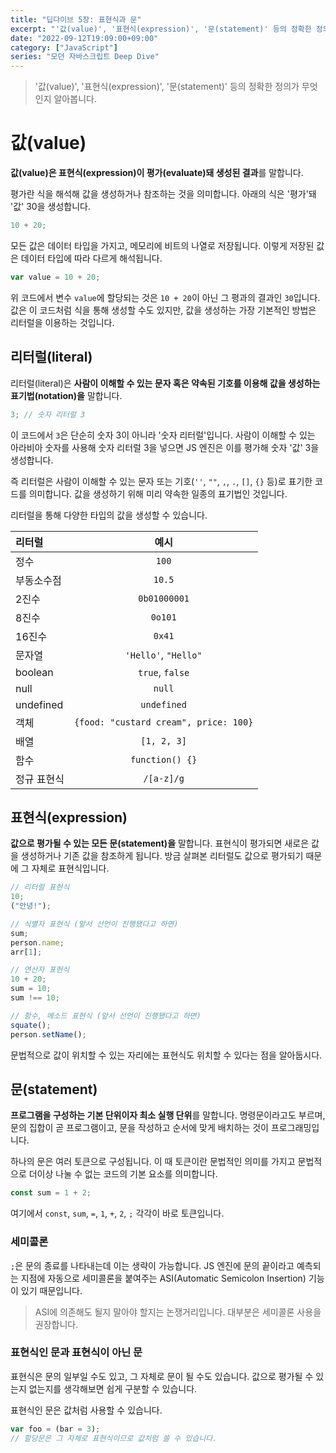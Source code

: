 ```yaml
---
title: "딥다이브 5장: 표현식과 문"
excerpt: "'값(value)', '표현식(expression)', '문(statement)' 등의 정확한 정의가 무엇인지 알아봅니다."
date: "2022-09-12T19:09:00+09:00"
category: ["JavaScript"]
series: "모던 자바스크립트 Deep Dive"
---
```


> '값(value)', '표현식(expression)', '문(statement)' 등의 정확한 정의가 무엇인지 알아봅니다.

# 값(value)

**값(value)은 표현식(expression)이 평가(evaluate)돼 생성된 결과**를 말합니다.

평가란 식을 해석해 값을 생성하거나 참조하는 것을 의미합니다. 아래의 식은 '평가'돼 '값' 30을 생성합니다.

```js
10 + 20;
```

모든 값은 데이터 타입을 가지고, 메모리에 비트의 나열로 저장됩니다. 이렇게 저장된 값은 데이터 타입에 따라 다르게 해석됩니다.

```js
var value = 10 + 20;
```

위 코드에서 변수 `value`에 할당되는 것은 `10 + 20`이 아닌 그 평과의 결과인 `30`입니다. 값은 이 코드처럼 식을 통해 생성할 수도 있지만, 값을 생성하는 가장 기본적인 방법은 리터럴을 이용하는 것입니다.

## 리터럴(literal)

리터럴(literal)은 **사람이 이해할 수 있는 문자 혹은 약속된 기호를 이용해 값을 생성하는 표기법(notation)을** 말합니다.

```js
3; // 숫자 리터럴 3
```

이 코드에서 `3`은 단순히 숫자 3이 아니라 '숫자 리터럴'입니다. 사람이 이해할 수 있는 아라비아 숫자를 사용해 숫자 리터럴 3을 넣으면 JS 엔진은 이를 평가해 숫자 '값' 3을 생성합니다.

즉 리터럴은 사람이 이해할 수 있는 문자 또는 기호(`''`, `""`, `,`, `.`, `[]`, `{}` 등)로 표기한 코드를 의미합니다. 값을 생성하기 위해 미리 약속한 일종의 표기법인 것입니다.

리터럴을 통해 다양한 타입의 값을 생성할 수 있습니다.

| 리터럴      |                 예시                  |
| :---------- | :-----------------------------------: |
| 정수        |                 `100`                 |
| 부동소수점  |                `10.5`                 |
| 2진수       |             `0b01000001`              |
| 8진수       |                `0o101`                |
| 16진수      |                `0x41`                 |
| 문자열      |         `'Hello'`, `"Hello"`          |
| boolean     |            `true`, `false`            |
| null        |                `null`                 |
| undefined   |              `undefined`              |
| 객체        | `{food: "custard cream", price: 100}` |
| 배열        |              `[1, 2, 3]`              |
| 함수        |            `function() {}`            |
| 정규 표현식 |              `/[a-z]/g`               |

## 표현식(expression)

**값으로 평가될 수 있는 모든 문(statement)을** 말합니다. 표현식이 평가되면 새로은 값을 생성하거나 기존 값을 참조하게 됩니다. 방금 살펴본 리터럴도 값으로 평가되기 때문에 그 자체로 표현식입니다.

```js
// 리터럴 표현식
10;
("안녕!");

// 식별자 표현식 (앞서 선언이 진행됐다고 하면)
sum;
person.name;
arr[1];

// 연산자 표현식
10 + 20;
sum = 10;
sum !== 10;

// 함수, 메소드 표현식 (앞서 선언이 진행됐다고 하면)
squate();
person.setName();
```

문법적으로 값이 위치할 수 있는 자리에는 표현식도 위치할 수 있다는 점을 알아둡시다.

## 문(statement)

**프로그램을 구성하는 기본 단위이자 최소 실행 단위**를 말합니다. 명령문이라고도 부르며, 문의 집합이 곧 프로그램이고, 문을 작성하고 순서에 맞게 배치하는 것이 프로그래밍입니다.

하나의 문은 여러 토큰으로 구성됩니다. 이 때 토큰이란 문법적인 의미를 가지고 문법적으로 더이상 나눌 수 없는 코드의 기본 요소를 의미합니다.

```js
const sum = 1 + 2;
```

여기에서 `const`, `sum`, `=`, `1`, `+`, `2`, `;` 각각이 바로 토큰입니다.

### 세미콜론

`;`은 문의 종료를 나타내는데 이는 생략이 가능합니다. JS 엔진에 문의 끝이라고 예측되는 지점에 자동으로 세미콜론을 붙여주는 ASI(Automatic Semicolon Insertion) 기능이 있기 때문입니다.

> ASI에 의존해도 될지 말아야 할지는 논쟁거리입니다. 대부분은 세미콜론 사용을 권장합니다.

### 표현식인 문과 표현식이 아닌 문

표현식은 문의 일부일 수도 있고, 그 자체로 문이 될 수도 있습니다. 값으로 평가될 수 있는지 없는지를 생각해보면 쉽게 구분할 수 있습니다.

표현식인 문은 값처럼 사용할 수 있습니다.

```js
var foo = (bar = 3);
// 할당문은 그 자체로 표현식이므로 값처럼 쓸 수 있습니다.
```

